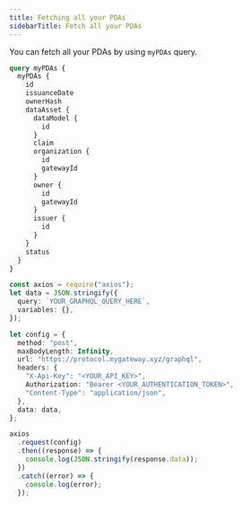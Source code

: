 ```yaml
---
title: Fetching all your PDAs
sidebarTitle: Fetch all your PDAs
---
```


You can fetch all your PDAs by using `myPDAs` query.

```graphql
query myPDAs {
  myPDAs {
    id
    issuanceDate
    ownerHash
    dataAsset {
      dataModel {
        id
      }
      claim
      organization {
        id
        gatewayId
      }
      owner {
        id
        gatewayId
      }
      issuer {
        id
      }
    }
    status
  }
}
```

<RequestExample>

```ts Node.js
const axios = require("axios");
let data = JSON.stringify({
  query: `YOUR_GRAPHQL_QUERY_HERE`,
  variables: {},
});

let config = {
  method: "post",
  maxBodyLength: Infinity,
  url: "https://protocol.mygateway.xyz/graphql",
  headers: {
    "X-Api-Key": "<YOUR_API_KEY>",
    Authorization: "Bearer <YOUR_AUTHENTICATION_TOKEN>",
    "Content-Type": "application/json",
  },
  data: data,
};

axios
  .request(config)
  .then((response) => {
    console.log(JSON.stringify(response.data));
  })
  .catch((error) => {
    console.log(error);
  });
```

</RequestExample>
